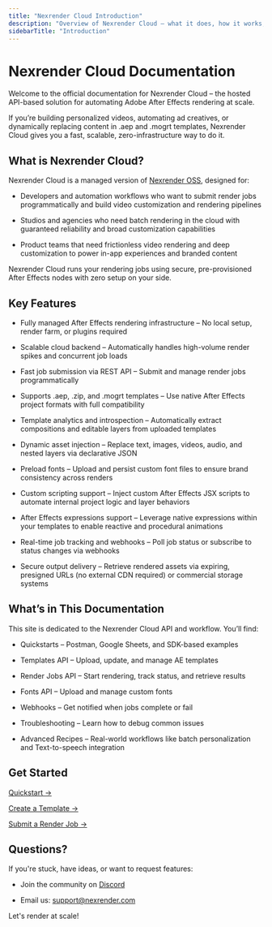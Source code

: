 ```yaml
---
title: "Nexrender Cloud Introduction"
description: "Overview of Nexrender Cloud — what it does, how it works, and how to get started.Description of your new file."
sidebarTitle: "Introduction"
---
```



# Nexrender Cloud Documentation

Welcome to the official documentation for Nexrender Cloud – the hosted API-based solution for automating Adobe After Effects rendering at scale.

If you’re building personalized videos, automating ad creatives, or dynamically replacing content in .aep and .mogrt templates, Nexrender Cloud gives you a fast, scalable, zero-infrastructure way to do it.

## What is Nexrender Cloud?

Nexrender Cloud is a managed version of [Nexrender OSS](https://github.com/inlife/nexrender), designed for:

- Developers and automation workflows who want to submit render jobs programmatically and build video customization and rendering pipelines

- Studios and agencies who need batch rendering in the cloud with guaranteed reliability and broad customization capabilities

- Product teams that need frictionless video rendering and deep customization to power in-app experiences and branded content

Nexrender Cloud runs your rendering jobs using secure, pre-provisioned After Effects nodes with zero setup on your side.

## Key Features

- Fully managed After Effects rendering infrastructure – No local setup, render farm, or plugins required

- Scalable cloud backend – Automatically handles high-volume render spikes and concurrent job loads

- Fast job submission via REST API – Submit and manage render jobs programmatically

- Supports .aep, .zip, and .mogrt templates – Use native After Effects project formats with full compatibility

- Template analytics and introspection – Automatically extract compositions and editable layers from uploaded templates

- Dynamic asset injection – Replace text, images, videos, audio, and nested layers via declarative JSON

- Preload fonts – Upload and persist custom font files to ensure brand consistency across renders

- Custom scripting support – Inject custom After Effects JSX scripts to automate internal project logic and layer behaviors

- After Effects expressions support – Leverage native expressions within your templates to enable reactive and procedural animations

- Real-time job tracking and webhooks – Poll job status or subscribe to status changes via webhooks

- Secure output delivery – Retrieve rendered assets via expiring, presigned URLs (no external CDN required) or commercial storage systems

## What’s in This Documentation

This site is dedicated to the Nexrender Cloud API and workflow. You’ll find:

- Quickstarts – Postman, Google Sheets, and SDK-based examples

- Templates API – Upload, update, and manage AE templates

- Render Jobs API – Start rendering, track status, and retrieve results

- Fonts API – Upload and manage custom fonts

- Webhooks – Get notified when jobs complete or fail

- Troubleshooting – Learn how to debug common issues

- Advanced Recipes – Real-world workflows like batch personalization and Text-to-speech integration

## Get Started

[Quickstart →](../quickstart)  

[Create a Template →](../templates/creating)  

[Submit a Render Job →](../jobs/creating)

## Questions?

If you're stuck, have ideas, or want to request features:

- Join the community on [Discord](https://discord.gg/4jQ3VfE)

- Email us: [support@nexrender.com](mailto:support@nexrender.com)

Let's render at scale\!